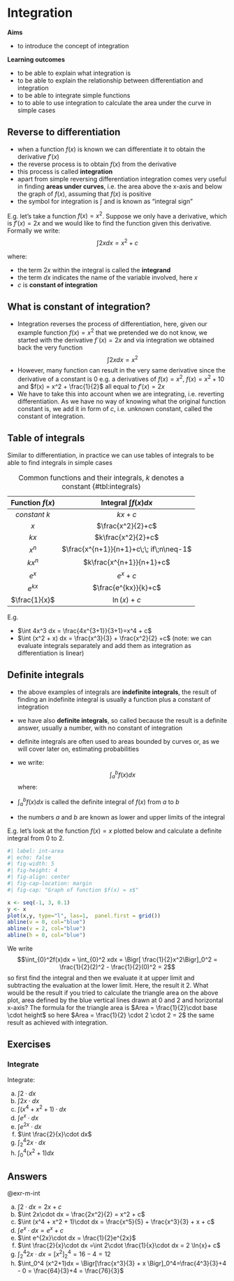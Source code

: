 # Integration

**Aims**

- to introduce the concept of integration

**Learning outcomes**

- to be able to explain what integration is
- to be able to explain the relationship between differentiation and integration
- to be able to integrate simple functions
- to to able to use integration to calculate the area under the curve in simple cases

## Reverse to differentiation
- when a function $f(x)$ is known we can differentiate it to obtain the derivative $f'(x)$
- the reverse process is to obtain $f(x)$ from the derivative
- this process is called **integration**
- apart from simple reversing differentiation integration comes very useful in finding **areas under curves**, i.e. the area above the x-axis and below the graph of $f(x)$, assuming that $f(x)$ is positive
- the symbol for integration is $\int$ and is known as "integral sign" 

E.g. let's take a function $f(x) = x^2$. Suppose we only have a derivative, which is $f'(x) = 2x$ and we would like to find the function given this derivative. Formally we write: $$\int 2x dx = x^2 +c$$

where:

- the term $2x$ within the integral is called the **integrand** 
- the term $dx$ indicates the name of the variable involved, here $x$
- $c$ is **constant of integration**

## What is constant of integration? 

- Integration reverses the process of differentiation, here, given our example function $f(x) = x^2$ that we pretended we do not know, we started with the derivative $f´(x) = 2x$ and via integration we obtained back the very function $$\int 2x dx = x^2$$
- However, many function can result in the very same derivative since the derivative of a constant is 0 e.g. a derivatives of $f(x) = x^2$, $f(x) = x^2 + 10$ and $f(x) = x^2 + \frac{1}{2}$ all equal to $f'(x) = 2x$ 
- We have to take this into account when we are integrating, i.e. reverting differentiation. As we have no way of knowing what the original function constant is, we add it in form of $c$, i.e. unknown constant, called the constant of integration. 

## Table of integrals
Similar to differentiation, in practice we can use tables of integrals to be able to find integrals in simple cases

|Function $f(x)$ | Integral $\int f(x) dx$ |
| :-----------: | :-----------: |
|$constant\:k$ | $kx + c$|
|$x$ | $\frac{x^2}{2}+c$|
|$kx$ | $k\frac{x^2}{2}+c$|
|$x^n$ | $\frac{x^{n+1}}{n+1}+c\;\; if\;n\neq-1$|
|$kx^n$ | $k\frac{x^{n+1}}{n+1}+c$|
|$e^x$ | $e^x+c$|
|$e^{kx}$ | $\frac{e^{kx}}{k}+c$|
|$\frac{1}{x}$ | $\ln(x)+c$|

: Common functions and their integrals, $k$ denotes a constant {#tbl:integrals}

E.g. 

- $\int 4x^3 dx = \frac{4x^{3+1}}{3+1}=x^4 + c$
- $\int (x^2 + x) dx = \frac{x^3}{3} + \frac{x^2}{2} +c$ (note: we can evaluate integrals separately and add them as integration as differentiation is linear)

## Definite integrals
- the above examples of integrals are **indefinite integrals**, the result of finding an indefinite integral is usually a function plus a constant of integration
- we have also **definite integrals**, so called because the result is a definite answer, usually a number, with no constant of integration
- definite integrals are often used to areas bounded by curves or, as we will cover later on, estimating probabilities
- we write: $$\int_{a}^bf(x)dx$$ where:

- $\int_{a}^bf(x)dx$ is called the definite integral of $f(x)$ from $a$ to $b$
- the numbers $a$ and $b$ are known as lower and upper limits of the integral

E.g. let's look at the function $f(x) = x$ plotted below and calculate a definite integral from $0$ to $2$. 
```r
#| label: int-area
#| echo: false
#| fig-width: 5
#| fig-height: 4
#| fig-align: center
#| fig-cap-location: margin
#| fig-cap: "Graph of function $f(x) = x$"

x <- seq(-1, 3, 0.1)
y <- x
plot(x,y, type="l", las=1,  panel.first = grid())
abline(v = 0, col="blue")
abline(v = 2, col="blue")
abline(h = 0, col="blue")

```

We write $$\int_{0}^2f(x)dx = \int_{0}^2 xdx =  \Bigr[ \frac{1}{2}x^2\Bigr]_0^2 = \frac{1}{2}(2)^2 - \frac{1}{2}(0)^2 = 2$$ so first find the integral and then we evaluate it at upper limit and subtracting the evaluation at the lower limit. Here, the result it 2. What would be the result if you tried to calculate the triangle area on the above plot, area defined by the blue vertical lines drawn at 0 and 2 and horizontal x-axis? The formula for the triangle area is $Area = \frac{1}{2}\cdot base \cdot height$ so here $Area = \frac{1}{2} \cdot 2 \cdot 2 = 2$ the same result as achieved with integration. 

## Exercises {-}

::: {#exr-m-int}

### Integrate

Integrate:
  
a) $\int 2 \cdot dx$
b) $\int 2x\cdot dx$
c) $\int (x^4 + x^2 + 1)\cdot dx$
d) $\int e^x\cdot dx$
e) $\int e^{2x}\cdot dx$
f) $\int \frac{2}{x}\cdot dx$
g) $\int_2^4 2x\cdot dx$
h) $\int_0^4 (x^2+1)dx$
<!-- i) $\int (x^4 + \frac{2}{x} + e^{2x}) dx$ -->
<!-- j) $\int_0^4 (x^4+1) dx$ -->

:::


## Answers {-}

::: {.solution}
@exr-m-int
:::

a) $\int 2 \cdot dx = 2x +c$
b) $\int 2x\cdot dx = \frac{2x^2}{2} = x^2 + c$
c) $\int (x^4 + x^2 + 1)\cdot dx = \frac{x^5}{5} + \frac{x^3}{3} + x + c$
d) $\int e^x\cdot dx = e^x + c$
e) $\int e^{2x}\cdot dx = \frac{1}{2}e^{2x}$
f) $\int \frac{2}{x}\cdot dx =\int 2\cdot \frac{1}{x}\cdot dx = 2 \ln{x}+ c$
g) $\int_2^4 2x\cdot dx = \Bigr[x^2\Bigr]_2^4 = 16 - 4 = 12$
h) $\int_0^4 (x^2+1)dx = \Bigr[\frac{x^3}{3} + x \Bigr]_0^4=\frac{4^3}{3}+4 - 0 = \frac{64}{3}+4 = \frac{76}{3}$
<!-- i) $\int x^4 + \frac{2}{x} + e^{2x}\cdot dx$ -->
<!-- j) $\int_0^4 x^4+1\cdot dx$ -->





